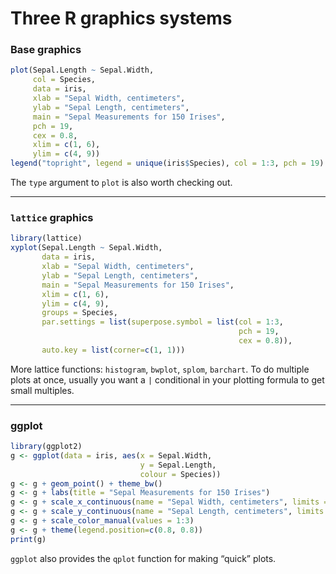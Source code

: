 # Three R graphics systems

### Base graphics

```r
plot(Sepal.Length ~ Sepal.Width,
     col = Species,
     data = iris,
     xlab = "Sepal Width, centimeters",
     ylab = "Sepal Length, centimeters",
     main = "Sepal Measurements for 150 Irises",
     pch = 19,
     cex = 0.8,
     xlim = c(1, 6),
     ylim = c(4, 9))
legend("topright", legend = unique(iris$Species), col = 1:3, pch = 19)
```

The `type` argument to `plot` is also worth checking out.

---

### `lattice` graphics

```r
library(lattice)
xyplot(Sepal.Length ~ Sepal.Width,
       data = iris,
       xlab = "Sepal Width, centimeters",
       ylab = "Sepal Length, centimeters",
       main = "Sepal Measurements for 150 Irises",
       xlim = c(1, 6),
       ylim = c(4, 9),
       groups = Species,
       par.settings = list(superpose.symbol = list(col = 1:3,
                                                   pch = 19,
                                                   cex = 0.8)),
       auto.key = list(corner=c(1, 1)))
```

More lattice functions: `histogram`, `bwplot`, `splom`, `barchart`. To do multiple plots at once, usually you want a `|` conditional in your plotting formula to get small multiples.

---

### ggplot

```r
library(ggplot2)
g <- ggplot(data = iris, aes(x = Sepal.Width,
                             y = Sepal.Length,
                             colour = Species))
g <- g + geom_point() + theme_bw()
g <- g + labs(title = "Sepal Measurements for 150 Irises")
g <- g + scale_x_continuous(name = "Sepal Width, centimeters", limits = c(1, 6))
g <- g + scale_y_continuous(name = "Sepal Length, centimeters", limits = c(4, 9))
g <- g + scale_color_manual(values = 1:3)
g <- g + theme(legend.position=c(0.8, 0.8))
print(g)
```

`ggplot` also provides the `qplot` function for making "quick" plots.
